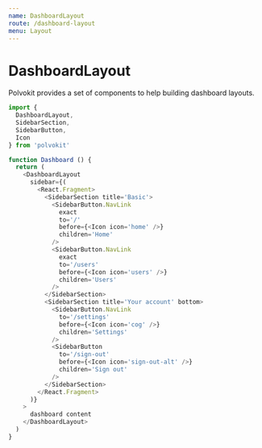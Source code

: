 ```yaml
---
name: DashboardLayout
route: /dashboard-layout
menu: Layout
---
```


# DashboardLayout

Polvokit provides a set of components to help building dashboard
layouts.

```js
import {
  DashboardLayout,
  SidebarSection,
  SidebarButton,
  Icon
} from 'polvokit'

function Dashboard () {
  return (
    <DashboardLayout
      sidebar={(
        <React.Fragment>
          <SidebarSection title='Basic'>
            <SidebarButton.NavLink
              exact
              to='/'
              before={<Icon icon='home' />}
              children='Home'
            />
            <SidebarButton.NavLink
              exact
              to='/users'
              before={<Icon icon='users' />}
              children='Users'
            />
          </SidebarSection>
          <SidebarSection title='Your account' bottom>
            <SidebarButton.NavLink
              to='/settings'
              before={<Icon icon='cog' />}
              children='Settings'
            />
            <SidebarButton
              to='/sign-out'
              before={<Icon icon='sign-out-alt' />}
              children='Sign out'
            />
          </SidebarSection>
        </React.Fragment>
      )}
    >
      dashboard content
    </DashboardLayout>
  )
}
```
